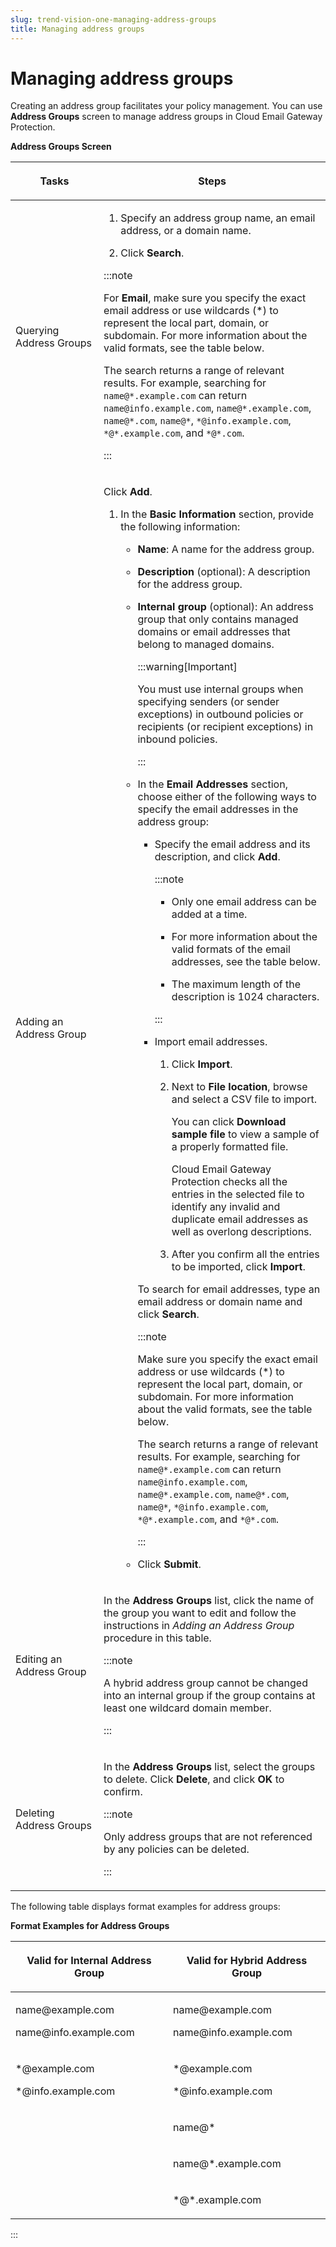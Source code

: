 ```yaml
---
slug: trend-vision-one-managing-address-groups
title: Managing address groups
---
```

# Managing address groups

Creating an address group facilitates your policy management. You can use **Address Groups** screen to manage address groups in Cloud Email Gateway Protection.

**Address Groups Screen**

<table>
<colgroup>
<col style="width: 28%" />
<col style="width: 72%" />
</colgroup>
<thead>
<tr>
<th><p>Tasks</p></th>
<th><p>Steps</p></th>
</tr>
</thead>
<tbody>
<tr>
<td><p>Querying Address Groups</p></td>
<td><ol>
<li><p>Specify an address group name, an email address, or a domain name.</p></li>
<li><p>Click <strong>Search</strong>.</p></li>
</ol>


:::note

<p>For <strong>Email</strong>, make sure you specify the exact email address or use wildcards (*) to represent the local part, domain, or subdomain. For more information about the valid formats, see the table below.</p>
<p>The search returns a range of relevant results. For example, searching for <code>name@*.example.com</code> can return <code>name@info.example.com</code>, <code>name@*.example.com</code>, <code>name@*.com</code>, <code>name@*</code>, <code>*@info.example.com</code>, <code>*@*.example.com</code>, and <code>*@*.com</code>.</p>


:::

</td>
</tr>
<tr>
<td><p>Adding an Address Group</p></td>
<td><p>Click <strong>Add</strong>.</p>
<ol>
<li><p>In the <strong>Basic Information</strong> section, provide the following information:</p>
<ul>
<li><p><strong>Name</strong>: A name for the address group.</p></li>
<li><p><strong>Description</strong> (optional): A description for the address group.</p></li>
<li><p><strong>Internal group</strong> (optional): An address group that only contains managed domains or email addresses that belong to managed domains.</p>


:::warning[Important]

<p>You must use internal groups when specifying senders (or sender exceptions) in outbound policies or recipients (or recipient exceptions) in inbound policies.</p>


:::

</li>
<li><p>In the <strong>Email Addresses</strong> section, choose either of the following ways to specify the email addresses in the address group:</p>
<ul>
<li><p>Specify the email address and its description, and click <strong>Add</strong>.</p>


:::note

<ul>
<li><p>Only one email address can be added at a time.</p></li>
<li><p>For more information about the valid formats of the email addresses, see the table below.</p></li>
<li><p>The maximum length of the description is 1024 characters.</p></li>
</ul>


:::

</li>
<li><p>Import email addresses.</p>
<ol>
<li><p>Click <strong>Import</strong>.</p></li>
<li><p>Next to <strong>File location</strong>, browse and select a CSV file to import.</p>
<p>You can click <strong>Download sample file</strong> to view a sample of a properly formatted file.</p>
<p>Cloud Email Gateway Protection checks all the entries in the selected file to identify any invalid and duplicate email addresses as well as overlong descriptions.</p></li>
<li><p>After you confirm all the entries to be imported, click <strong>Import</strong>.</p></li>
</ol></li>
</ul>
<p>To search for email addresses, type an email address or domain name and click <strong>Search</strong>.</p>


:::note

<p>Make sure you specify the exact email address or use wildcards (*) to represent the local part, domain, or subdomain. For more information about the valid formats, see the table below.</p>
<p>The search returns a range of relevant results. For example, searching for <code>name@*.example.com</code> can return <code>name@info.example.com</code>, <code>name@*.example.com</code>, <code>name@*.com</code>, <code>name@*</code>, <code>*@info.example.com</code>, <code>*@*.example.com</code>, and <code>*@*.com</code>.</p>


:::

</li>
<li><p>Click <strong>Submit</strong>.</p></li>
</ul></li>
</ol></td>
</tr>
<tr>
<td><p>Editing an Address Group</p></td>
<td><p>In the <strong>Address Groups</strong> list, click the name of the group you want to edit and follow the instructions in <em>Adding an Address Group</em> procedure in this table.</p>


:::note

<p>A hybrid address group cannot be changed into an internal group if the group contains at least one wildcard domain member.</p>


:::

</td>
</tr>
<tr>
<td><p>Deleting Address Groups</p></td>
<td><p>In the <strong>Address Groups</strong> list, select the groups to delete. Click <strong>Delete</strong>, and click <strong>OK</strong> to confirm.</p>


:::note

<p>Only address groups that are not referenced by any policies can be deleted.</p>


:::

</td>
</tr>
</tbody>
</table>

The following table displays format examples for address groups:

**Format Examples for Address Groups**

<table>
<colgroup>
<col style="width: 50%" />
<col style="width: 50%" />
</colgroup>
<thead>
<tr>
<th><p>Valid for Internal Address Group</p></th>
<th><p>Valid for Hybrid Address Group</p></th>
</tr>
</thead>
<tbody>
<tr>
<td><p>name@example.com</p>
<p>name@info.example.com</p></td>
<td><p>name@example.com</p>
<p>name@info.example.com</p></td>
</tr>
<tr>
<td><p>*@example.com</p>
<p>*@info.example.com</p></td>
<td><p>*@example.com</p>
<p>*@info.example.com</p></td>
</tr>
<tr>
<td></td>
<td><p>name@*</p></td>
</tr>
<tr>
<td></td>
<td><p>name@*.example.com</p></td>
</tr>
<tr>
<td></td>
<td><p>*@*.example.com</p></td>
</tr>
</tbody>
</table>
:::
